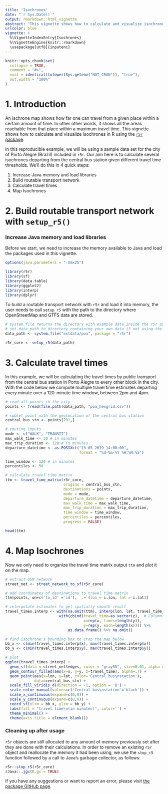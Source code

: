```yaml
---
title: 'Isochrones'
date: "`r Sys.Date()`"
output: rmarkdown::html_vignette
abstract: "This vignette shows how to calculate and visualize isochrones in R using the `r5r` package."
urlcolor: blue
vignette: >
  %\VignetteIndexEntry{Isochrones} 
  %\VignetteEngine{knitr::rmarkdown} 
  \usepackage[utf8]{inputenc}
---
```


```r
knitr::opts_chunk$set(
  collapse = TRUE,
  comment = "#>",
  eval = identical(tolower(Sys.getenv("NOT_CRAN")), "true"),
  out.width = "100%"
)
```

# 1. Introduction

An ischrone map shows how far one can travel from a given place within a certain amount of time. In other other words, it shows all the areas reachable from that place within a maximum travel time. This vignette shows how to calculate and visualize isochrones in R using the [`r5r` package](https://ipeagit.github.io/r5r/index.html).

In this reproducible example, we will be using a sample data set for the city of Porto Alegre (Brazil) included in `r5r`. Our aim here is to calculate several isochrones departing from the central bus station given different travel time thresholds. We'll do this in 4 quick steps: 

1. Increase Java memory and load libraries 
2. Build routable transport network 
3. Calculate travel times 
4. Map Isochrones


# 2. Build routable transport network with `setup_r5()`

### Increase Java memory and load libraries

Before we start, we need to increase the memory available to Java and load the packages used in this vignette.

```r
options(java.parameters = "-Xmx2G")

library(r5r)
library(sf)
library(data.table)
library(ggplot2)
library(interp)
library(dplyr)
```


To build a routable transport network with `r5r` and load it into memory, the user needs to call `setup_r5` with the path to the directory where OpenStreetMap and GTFS data are stored.

```r
# system.file returns the directory with example data inside the r5r package
# set data path to directory containing your own data if not using the examples
data_path <- system.file("extdata/poa", package = "r5r")

r5r_core <- setup_r5(data_path)
```

# 3. Calculate travel times

In this example, we will be calculating the travel times by public transport from the central bus station in Porto Alegre to every other block in the city. With the code below we compute multiple travel time estimates departing every minute over a 120-minute time window, between 2pm and 4pm.

```r
# read all points in the city
points <- fread(file.path(data_path, "poa_hexgrid.csv"))

# subset point with the geolocation of the central bus station
central_bus_stn <- points[291,]

# routing inputs
mode <- c("WALK", "TRANSIT")
max_walk_time <- 30 # in minutes
max_trip_duration <- 120 # in minutes
departure_datetime <- as.POSIXct("13-05-2019 14:00:00",
                                 format = "%d-%m-%Y %H:%M:%S")

time_window <- 120 # in minutes
percentiles <- 50

# calculate travel time matrix
ttm <- travel_time_matrix(r5r_core,
                          origins = central_bus_stn,
                          destinations = points,
                          mode = mode,
                          departure_datetime = departure_datetime,
                          max_walk_time = max_walk_time,
                          max_trip_duration = max_trip_duration,
                          time_window = time_window,
                          percentiles = percentiles,
                          progress = FALSE)

head(ttm)

```

# 4. Map Isochrones

Now we only need to organize the travel time matrix output `ttm` and plot it on the map.

```r
# extract OSM network
street_net <- street_network_to_sf(r5r_core)

# add coordinates of destinations to travel time matrix
ttm[points, on=c('to_id' ='id'), `:=`(lon = i.lon, lat = i.lat)]

# interpolate estimates to get spatially smooth result
travel_times.interp <- with(na.omit(ttm), interp(lon, lat, travel_time_p50)) %>%
                        with(cbind(travel_time=as.vector(z),  # Column-major order
                                   x=rep(x, times=length(y)),
                                   y=rep(y, each=length(x)))) %>%
                            as.data.frame() %>% na.omit()

# find isochrone's bounding box to crop the map below
bb_x <- c(min(travel_times.interp$x), max(travel_times.interp$x))
bb_y <- c(min(travel_times.interp$y), max(travel_times.interp$y))

# plot
ggplot(travel_times.interp) +
  geom_sf(data = street_net$edges, color = "gray55", size=0.01, alpha = 0.7) +
  geom_contour_filled(aes(x=x, y=y, z=travel_time), alpha=.7) +
  geom_point(aes(x=lon, y=lat, color='Central bus\nstation'),
             data=central_bus_stn) +
  scale_fill_viridis_d(direction = -1, option = 'B') +
  scale_color_manual(values=c('Central bus\nstation'='black')) +
  scale_x_continuous(expand=c(0,0)) +
  scale_y_continuous(expand=c(0,0)) +
  coord_sf(xlim = bb_x, ylim = bb_y) +
  labs(fill = "travel time\n(in minutes)", color='') +
  theme_minimal() +
  theme(axis.title = element_blank())
```


### Cleaning up after usage

`r5r` objects are still allocated to any amount of memory previously set after they are done with their calculations. In order to remove an existing `r5r` object and reallocate the memory it had been using, we use the `stop_r5` function followed by a call to Java's garbage collector, as follows:

```r
r5r::stop_r5(r5r_core)
rJava::.jgc(R.gc = TRUE)
```

If you have any suggestions or want to report an error, please visit [the package GitHub page](https://github.com/ipeaGIT/r5r).

